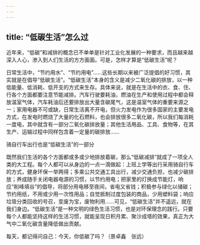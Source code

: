 ```yaml
---
---
---
```

title: “低碳生活”怎么过
---




近年来，“低碳”和减排的概念已不单单是针对工业化发展的一种要求，而且越来越深入人心，渗入到人们生活的方方面面。可是，怎样才算是“低碳生活”呢？



日常生活中，“节约用水”、“节约用电”……这些长期以来被广泛提倡的好习惯，其实就是在倡导“低碳生活”。“低碳生活”本身的含义是减少二氧化碳的排放，以一种低能量、低消耗、低开支的方式来生存。具体来说，就是在生活中的衣、食、住、行各个方面都要注意节能减排。汽车行驶要耗油，燃油在生产和使用过程中都会释放温室气体，汽车耗油后还要排放出大量含碳尾气，这是温室气体的重要来源之一；家用电器不可或缺，日常生活离不开电，但火力发电作为很多国家的主要发电方式，在发电时燃烧了大量的化石燃料，也会排放很多二氧化碳，所以我们每消耗一度电，其中就含有一部分二氧化碳排放量；其他生活用品、工具、食物等，在其生产、运输过程中同样包含着一定量的碳排放……

骑自行车出行也是“低碳生活”的一部分



既然我们生活的各个方面都或多或少地排放着碳，那么“低碳减排”就成了一项全人类的大工程。每个人都可以从身边的一点一滴做起：上班上学等出行采用骑自行车的方式，健身环保一举两得；多乘公共交通工具出行，减少交通负担，也减少碳排放；养成随手关闭电器电源的习惯，以节约用电；把家里的灯换成节能灯，响应“削峰填谷”的倡导，将部分用电移至夜间，省电又省钱；积极参与绿化以储碳；节约用纸，不用或少用一次性用品；自觉抵制过度包装的商品，少用塑料袋；响应垃圾分类回收的号召，变废为宝，废物利用……可见，“低碳生活”并不遥远，就在我们身边。“低碳生活”是一种文明的绿色生活习惯，也是对环保理念的践行。只要每个人都能坚持这样的生活习惯，就能呈现日积月累、聚沙成塔的效果，真正为大气中二氧化碳含量降低做出贡献。

每天，都记得问自己：今天，你低碳了吗？（景卓鑫　张远）